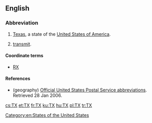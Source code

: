 {{also|tx}}
==English==

{{wikipedia}}

===Abbreviation===
{{rfc-header|Abbreviation}}
{{head|en|abbreviation}}

# {{context|geography|lang=en}} [[Texas]], a state of the [[United States of America]].
# {{context|electronics|lang=en}} [[transmit]].

====Coordinate terms====
* {{sense|transmit}} [[RX]] {{gloss|[[receive]]}} 

====References====
* (geography) [http://www.usps.com/ncsc/lookups/abbreviations.html Official United States Postal Service abbreviations]. Retrieved 28 Jan 2006.

[[Category:en:States of the United States]]

[[cs:TX]]
[[et:TX]]
[[fr:TX]]
[[ku:TX]]
[[hu:TX]]
[[pl:TX]]
[[tr:TX]]